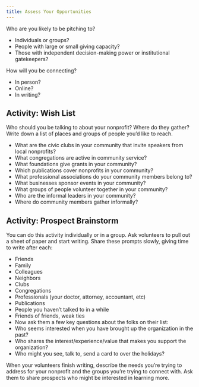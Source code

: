 ```yaml
---
title: Assess Your Opportunities
---
```


Who are you likely to be pitching to?

- Individuals or groups?
- People with large or small giving capacity?
- Those with independent decision-making power or institutional gatekeepers?

How will you be connecting?

- In person?
- Online?
- In writing?

## Activity: Wish List

Who should you be talking to about your nonprofit? Where do they gather? Write down a list of places and groups of people you’d like to reach.

- What are the civic clubs in your community that invite speakers from local nonprofits? 
- What congregations are active in community service?
- What foundations give grants in your community?
- Which publications cover nonprofits in your community?
- What professional associations do your community members belong to?
- What businesses sponsor events in your community?
- What groups of people volunteer together in your community?
- Who are the informal leaders in your community?
- Where do community members gather informally?

## Activity: Prospect Brainstorm

You can do this activity individually or in a group. Ask volunteers to pull out a sheet of paper and start writing. Share these prompts slowly, giving time to write after each:

- Friends
- Family
- Colleagues
- Neighbors
- Clubs
- Congregations
- Professionals (your doctor, attorney, accountant, etc)
- Publications
- People you haven’t talked to in a while
- Friends of friends, weak ties
- Now ask them a few key questions about the folks on their list:
- Who seems interested when you have brought up the organization in the past?
- Who shares the interest/experience/value that makes you support the organization?
- Who might you see, talk to, send a card to over the holidays?

When your volunteers finish writing, describe the needs you’re trying to address for your nonprofit and the groups you’re trying to connect with. Ask them to share prospects who might be interested in learning more.
